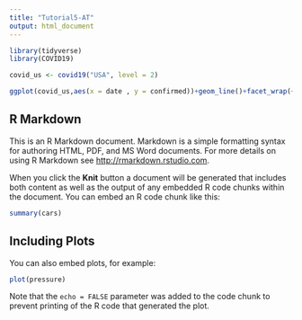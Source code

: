 ```yaml
---
title: "Tutorial5-AT"
output: html_document
---
```


```r
library(tidyverse)
library(COVID19)

covid_us <- covid19("USA", level = 2)

ggplot(covid_us,aes(x = date , y = confirmed))+geom_line()+facet_wrap(~id)
```

## R Markdown

This is an R Markdown document. Markdown is a simple formatting syntax for authoring HTML, PDF, and MS Word documents. For more details on using R Markdown see <http://rmarkdown.rstudio.com>.

When you click the **Knit** button a document will be generated that includes both content as well as the output of any embedded R code chunks within the document. You can embed an R code chunk like this:

```r
summary(cars)
```

## Including Plots

You can also embed plots, for example:

```r
plot(pressure)
```

Note that the `echo = FALSE` parameter was added to the code chunk to prevent printing of the R code that generated the plot.
